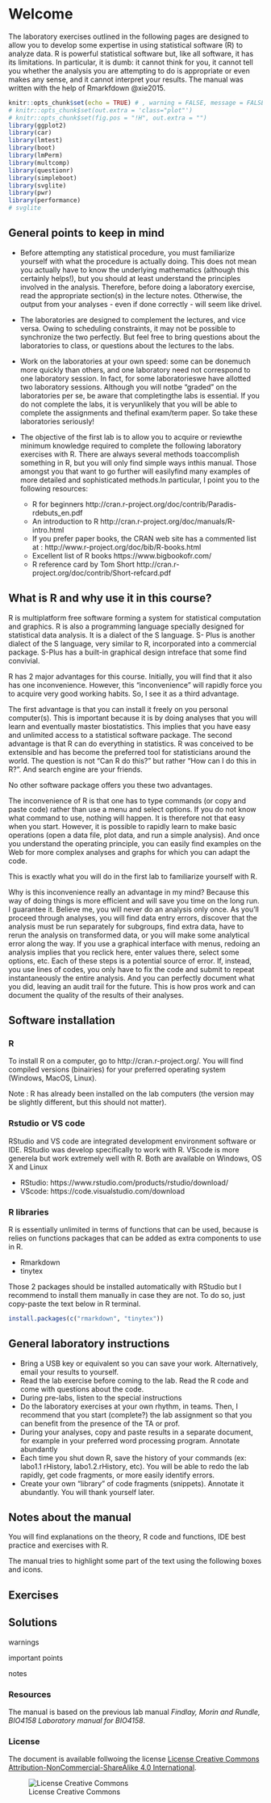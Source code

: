 # Welcome {.unnumbered}

The laboratory exercises outlined in the following pages are designed to allow you to develop some expertise in using statistical software (R)
to analyze data. R is powerful statistical software but, like all software, it has its limitations. In particular, it is dumb: it cannot think for you,
it cannot tell you whether the analysis you are attempting to do is appropriate or even makes any sense, and it cannot interpret your
results. The manual was written with the help of Rmarkfdown @xie2015.

```r
knitr::opts_chunk$set(echo = TRUE) # , warning = FALSE, message = FALSE)
# knitr::opts_chunk$set(out.extra = 'class="plot"')
# knitr::opts_chunk$set(fig.pos = "!H", out.extra = "")
library(ggplot2)
library(car)
library(lmtest)
library(boot)
library(lmPerm)
library(multcomp)
library(questionr)
library(simpleboot)
library(svglite)
library(pwr)
library(performance)
# svglite
```

## General points to keep in mind {.unnumbered}

* Before attempting any statistical procedure, you must familiarize yourself with what the procedure is actually doing. This does not mean you actually have to know the underlying mathematics (although this certainly helps!), but you should at least understand the principles involved in the analysis. Therefore, before doing a laboratory exercise, read the appropriate section(s) in the lecture notes. Otherwise, the output from your analyses - even if done correctly - will seem like drivel. 
* The laboratories are designed to complement the lectures, and vice versa. Owing to scheduling constraints, it may not be possible to synchronize the two perfectly. But feel free to bring questions about the laboratories to class, or questions about the lectures to the labs.
* Work on the laboratories at your own speed: some can be donemuch more quickly than others, and one laboratory need not correspond to one laboratory session. In fact, for some laboratorieswe have allotted two laboratory sessions. Although you will notbe "graded" on the laboratories per se, be aware that completingthe labs is essential. If you do not complete the labs, it is veryunlikely that you will be able to complete the assignments and thefinal exam/term paper. So take these laboratories seriously!
* The objective of the first lab is to allow you to acquire or reviewthe minimum knowledge required to complete the following laboratory exercises with R. There are always several methods toaccomplish something in R, but you will only find simple ways inthis manual. Those amongst you that want to go further will easilyfind many examples of more detailed and sophisticated methods.In particular, I point you to the following resources:

  * R for beginners
http://cran.r-project.org/doc/contrib/Paradis-rdebuts_en.pdf
  * An introduction to R
http://cran.r-project.org/doc/manuals/R-intro.html
  * If you prefer paper books, the CRAN web site has a commented list at :
http://www.r-project.org/doc/bib/R-books.html
  * Excellent list of R books
https://www.bigbookofr.com/
  * R reference card by Tom Short
http://cran.r-project.org/doc/contrib/Short-refcard.pdf

## What is R and why use it in this course? {.unnumbered}
R is multiplatform free software forming a system for statistical computation and graphics. R is also a programming language specially designed for statistical data analysis. It is a dialect of the S language. S- Plus is another dialect of the S language, very similar to R, incorporated into a commercial package. S-Plus has a built-in graphical design intreface that some find convivial.

R has 2 major advantages for this course. Initially, you will find that it also has one inconvenience. However, this “inconvenience” will rapidly force you to acquire very good working habits. So, I see it as a third advantage.

The first advantage is that you can install it freely on you personal computer(s). This is important because it is by doing analyses that you will learn and eventually master biostatistics. This implies that you have easy and unlimited access to a statistical software package. The second advantage is that R can do everything in statistics. R was conceived to be extensible and has become the preferred tool for statisticians around the world. The question is not “Can R do this?” but rather “How can I do this in R?”. And search engine are your friends.

No other software package offers you these two advantages.

The inconvenience of R is that one has to type commands (or copy and paste code) rather than use a menu and select options. If you do not know what command to use, nothing will happen. It is therefore not that easy when you start. However, it is possible to rapidly learn to make basic operations (open a data file, plot data, and run a simple analysis). And once you understand the operating principle, you can easily find examples on the Web for more complex analyses and graphs for which you can adapt the code.

This is exactly what you will do in the first lab to familiarize yourself with R.

Why is this inconvenience really an advantage in my mind? Because this way of doing things is more efficient and will save you time on the long run. I guarantee it. Believe me, you will never do an analysis only once. As you’ll proceed through analyses, you will find data entry errors, discover that the analysis must be run separately for subgroups, find extra data, have to rerun the analysis on transformed data, or you will make some analytical error along the way. If you use a graphical interface with menus, redoing an analysis implies that you reclick here, enter values there, select some options, etc. Each of these steps is a potential source of error. If, instead, you use lines of codes, you only have to fix the code and submit to repeat instantaneously the entire analysis. And you can perfectly document what you did, leaving an audit trail for the future. This is how pros work and can document the quality of the results of their analyses.

## Software installation {.unnumbered}
### R {.unnumbered}

To install R on a computer, go to http://cran.r-project.org/. You will find compiled versions (binairies) for your preferred operating system (Windows, MacOS, Linux).

Note : R has already been installed on the lab computers (the version may be slightly different, but this should not matter).

### Rstudio or VS code {.unnumbered}

RStudio and VS code are integrated development environment software or IDE. RStudio was develop specifically to work with R. VScode is more generela but work extremely well with R. Both are available on Windows, OS X and Linux

* RStudio: https://www.rstudio.com/products/rstudio/download/
* VScode: https://code.visualstudio.com/download

### R libraries {.unnumbered}

R is essentially unlimited in terms of functions that can be used, because is relies on functions packages that can be added as extra components to use in R.
 
* Rmarkdown
* tinytex

Those 2 packages should be installed automatically with RStudio but I recommend to install them manually in case they are not. To do so, just copy-paste the text below in R terminal.

```r
install.packages(c("rmarkdown", "tinytex"))
```


<!-- ### G\*Power {.unnumbered}

G\*Power est un programme gratuit, développé par des psychologues de l’Université de Dusseldorf en Allemagne.
Le programme existe en version Mac et Windows.
Il peut cependant être utilisé sous linux via Wine.
G\*Power vous permettra d’effectuer une analyse de puissance pour la majorité des tests que nous verrons au cours de la session sans avoir à effectuer des calculs complexes ou farfouiller dans des tableaux ou des figures décrivant des distributions ou des courbes de puissance.

Téléchargez le programme  sur le site https://www.psychologie.hhu.de/arbeitsgruppen/allgemeine-psychologie-und-arbeitspsychologie/gpower.html
 -->

## General laboratory instructions {.unnumbered}

- Bring a USB key or equivalent so you can save your work. Alternatively, email your results to yourself.
- Read the lab exercise before coming to the lab. Read the R code and come with questions about the code.
- During pre-labs, listen to the special instructions
- Do the laboratory exercises at your own rhythm, in teams. Then, I
recommend that you start (complete?) the lab assignment so that you can benefit from the presence of the TA or prof.
- During your analyses, copy and paste results in a separate document, for example in your preferred word processing program. Annotate abundantly
- Each time you shut down R, save the history of your commands (ex: labo1.1 rHistory, labo1.2.rHistory, etc). You will be able to redo the lab rapidly, get code fragments, or more easily identify errors.
- Create your own “library” of code fragments (snippets). Annotate
it abundantly. You will thank yourself later.

## Notes about the manual {.unnumbered}

You will find explanations on the theory, R code and functions, IDE best practice and exercises with R.

The manual tries to highlight some part of the text using the following boxes and icons.


::: {.callout-caution}
# Exercises
:::

::: {.callout-note}
# Solutions
:::

::: {.callout-warning}
warnings
:::

::: {.callout-important}
important points
:::

::: {.callout-note}
notes
:::


### Resources {.unnumbered}

The manual is based on the previous lab manual *Findlay, Morin and Rundle, BIO4158 Laboratory manual for BIO4158*.


### License {.unnumbered}

The document is available follwoing the license [License Creative Commons Attribution-NonCommercial-ShareAlike 4.0 International](http://creativecommons.org/licenses/by-nc-sa/4.0/).

![License Creative Commons](images/icons/license_cc.png)
